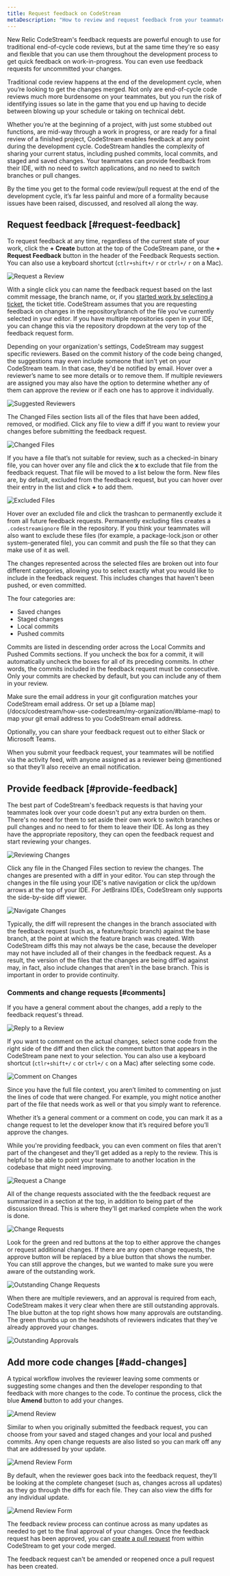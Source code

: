 ```yaml
---
title: Request feedback on CodeStream
metaDescription: "How to review and request feedback from your teammates, as well as how to make direct code changes."
---
```


New Relic CodeStream's feedback requests are powerful enough to use for traditional
end-of-cycle code reviews, but at the same time they're so easy and flexible
that you can use them throughout the development process to get quick feedback
on work-in-progress. You can even use feedback requests for uncommitted your changes.

Traditional code review happens at the end of the development cycle, when you’re
looking to get the changes merged. Not only are end-of-cycle code reviews much
more burdensome on your teammates, but you run the risk of identifying issues so
late in the game that you end up having to decide between blowing up your
schedule or taking on technical debt.

Whether you’re at the beginning of a project, with just some stubbed out
functions, are mid-way through a work in progress, or are ready for a final
review of a finished project, CodeStream enables feedback at any point
during the development cycle. CodeStream handles the complexity of sharing your
current status, including pushed commits, local commits, and staged and saved
changes. Your teammates can provide feedback from their IDE, with no need to
switch applications, and no need to switch branches or pull changes.

By the time you get to the formal code review/pull request at the end of the
development cycle, it’s far less painful and more of a formality because issues
have been raised, discussed, and resolved all along the way.

## Request feedback [#request-feedback]

To request feedback at any time, regardless of the current state of your work,
click the **+ Create** button at the top of the CodeStream pane, or the **+ Request Feedback** 
button in the header of the Feedback Requests section. You can also use a
keyboard shortcut (`ctlr+shift+/` `r` or `ctrl+/` `r` on a Mac).

![Request a Review](/images/RequestFeedback.png)

With a single click you can name the feedback request based on the last commit
message, the branch name, or, if you [started work by selecting a
ticket](/docs/codestream/how-use-codestream/start-work/), the ticket title. CodeStream assumes that you are
requesting feedback on changes in the repository/branch of the file you've currently selected
in your editor. If you have multiple repositories open in your IDE, you can
change this via the repository dropdown at the very top of the feedback request form. 

Depending on your organization's
settings, CodeStream may suggest specific reviewers. Based on the commit history of the code
being changed, the suggestions may even include someone that isn't yet on your
CodeStream team. In that case, they'd be notified by email. Hover over a
reviewer’s name to see more details or to remove them. If multiple reviewers are
assigned you may also have the option to determine whether any of them can
approve the review or if each one has to approve it individually.

![Suggested Reviewers](/images/ReviewAssignment.png)

The Changed Files section lists all of the files that have been added, removed,
or modified. Click any file to view a diff if you want to review your changes
before submitting the feedback request.

![Changed Files](/images/ChangedFiles1.png)

If you have a file that’s not suitable for review, such as a checked-in binary
file, you can hover over any file and click the **x** to exclude that file from the
feedback request. That file will be moved to a list below the form. 
New files are, by default, excluded from the feedback request, but you can hover
over their entry in the list and click **+** to add them.

![Excluded Files](/images/ExcludeFromReview.png)

Hover over an excluded file and click the trashcan to permanently exclude it
from all future feedback requests. Permanently excluding files creates a
`.codestreamignore` file in the repository. If you think your teammates will also
want to exclude these files (for example, a package-lock.json or other system-generated
file), you can commit and push the file so that they can make use of it as well.

The changes represented across the selected files are broken out into four
different categories, allowing you to select exactly what you would like to
include in the feedback request. This includes changes that haven't been pushed,
or even committed.

The four categories are:
* Saved changes
* Staged changes
* Local commits
* Pushed commits

Commits are listed in descending order across the Local Commits and
Pushed Commits sections. If you uncheck the box for a commit, it will automatically
uncheck the boxes for all of its preceding commits. In other words, the commits
included in the feedback request must be consecutive. Only your commits are
checked by default, but you can include any of them in your review. 

<Callout variant="tip">
Make
sure the email address in your git configuration matches your CodeStream email
address. Or set up a [blame map](/docs/codestream/how-use-codestream/my-organization/#blame-map) to map
your git email address to you CodeStream email address.
</Callout>

Optionally, you can share your feedback request out to either Slack or
Microsoft Teams.

When you submit your feedback request, your teammates will be notified via the
activity feed, with anyone assigned as a reviewer being @mentioned so that
they’ll also receive an email notification. 

## Provide feedback [#provide-feedback]

The best part of CodeStream's feedback requests is that having your teammates
look over your code doesn't put any extra burden on them. There's no need for them to
set aside their own work to switch branches or pull changes and no need to for
them to leave their IDE. As long as they have the appropriate repository, they can open the feedback request and start reviewing your changes.

![Reviewing Changes](/images/FRDiff.png)

Click any file in the Changed Files section to review the changes. The changes are 
presented with a diff in your editor. You can step through the changes in
the file using your IDE's native navigation or click the up/down arrows at the top of your IDE. For JetBrains IDEs, CodeStream only supports the side-by-side diff viewer.

![Navigate Changes](/images/NavigateChanges.png)

Typically, the diff will represent the changes in the branch associated with the
feedback request (such as, a feature/topic branch) against the base branch,
at the point at which the feature branch was created. With CodeStream
diffs this may not always be the case, because the developer may not have included
all of their changes in the feedback request. As a result, the version of the
files that the changes are being diff’ed against may, in fact, also include
changes that aren’t in the base branch. This is important in order to provide
continuity.

### Comments and change requests [#comments]

If you have a general comment about the changes, add a reply to the
feedback request's thread.

![Reply to a Review](/images/FRReply.png)

If you want to comment on the actual changes, select some code from the
right side of the diff and then click the comment button that appears in the
CodeStream pane next to your selection. You can also use a keyboard shortcut
(`ctlr+shift+/` `c` or `ctrl+/` `c` on a Mac) after selecting some code.

![Comment on Changes](/images/QS-FeedbackRequest.png)

Since you have the full file context, you aren’t limited to commenting on just
the lines of code that were changed. For example, you might notice another part of
the file that needs work as well or that you simply want to reference.

Whether it’s a general comment or a comment on code, you can mark it as a change
request to let the developer know that it’s required before you’ll approve the
changes. 

While you're providing feedback, you can even comment on files that aren't
part of the changeset and they'll get added as a reply to the review. This is
helpful to be able to point your teammate to another location in the codebase
that might need improving.

![Request a Change](/images/ReviewChgReqCheck.png)

All of the change requests associated with the the feedback request are
summarized in a section at the top, in addition to being part of the discussion
thread. This is where they'll get marked complete when the work is done.

![Change Requests](/images/ReviewChgReqSection1.png)

Look for the green and red buttons at the top to either approve the changes or
request additional changes. If there are any open change
requests, the approve button will be replaced by a blue button that shows
the number. You can still approve the changes, but we wanted to make sure you
were aware of the outstanding work.

![Outstanding Change Requests](/images/ApproveWithChgReqs3.png)

When there are multiple reviewers, and an approval is required from each,
CodeStream makes it very clear when there are still outstanding approvals. The
blue button at the top right shows how many approvals are outstanding. The green thumbs up on the headshots of reviewers indicates that they've 
already approved your changes.

![Outstanding Approvals](/images/ReviewIncomplete.png)

## Add more code changes [#add-changes]

A typical workflow involves the reviewer leaving some comments or suggesting
some changes and then the developer responding to that feedback with more
changes to the code. To continue the process, click the blue **Amend** button to add
your changes.

![Amend Review](/images/FRAmend1.png)

Similar to when you originally submitted the feedback request, you can choose from your
saved and staged changes and your local and pushed commits. Any open change
requests are also listed so you can mark off any that are addressed by
your update.

![Amend Review Form](/images/ReviewAmendForm.png)

By default, when the reviewer goes back into the feedback request, they’ll be
looking at the complete changeset (such as, changes across all updates) as they go
through the diffs for each file. They can also view the diffs
for any individual update.

![Amend Review Form](/images/ReviewCheckpoints.png)

The feedback review process can continue across as many updates as needed to get to the
final approval of your changes. Once the feedback request has been
approved, you can [create a pull request](/docs/codestream/how-use-codestream/pull-requests) from within CodeStream
to get your code merged. 

<Callout variant="tip">
The feedback request can't be amended or
reopened once a pull request has been created.
</Callout>


